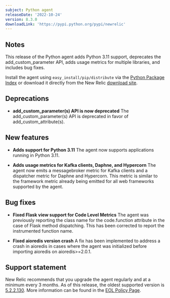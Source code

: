 ```yaml
---
subject: Python agent
releaseDate: '2022-10-24'
version: 8.3.0
downloadLink: 'https://pypi.python.org/pypi/newrelic'
---
```


## Notes

This release of the Python agent adds Python 3.11 support, deprecates the add_custom_parameter API, adds usage metrics for multiple libraries, and includes bug fixes.

Install the agent using `easy_install/pip/distribute` via the [Python Package Index](https://pypi.python.org/pypi/newrelic) or download it directly from the New Relic [download site](http://download.newrelic.com/python_agent/release).

## Deprecations

* **add_custom_parameter(s) API is now deprecated**
  The add_custom_parameter(s) API is deprecated in favor of add_custom_attribute(s).

## New features

* **Adds support for Python 3.11**
    The agent now supports applications running in Python 3.11.

* **Adds usage metrics for Kafka clients, Daphne, and Hypercorn**
  The agent now emits a messagebroker metric for Kafka clients and a dispatcher metric for Daphne and Hypercorn. This metric is similar to the framework metric already being emitted for all web frameworks supported by the agent.


## Bug fixes
* **Fixed Flask view support for Code Level Metrics**
    The agent was previously reporting the class name for the code.function attribute in the case of Flask method dispatching. This has been corrected to report the instrumented function name.

* **Fixed aioredis version crash**
    A fix has been implemented to address a crash in aioredis in cases where the agent was initialized before importing aioredis on aioredis>=2.0.1.

## Support statement
  New Relic recommends that you upgrade the agent regularly and at a minimum every 3 months. As of this release, the oldest supported version is [5.2.2.130](https://docs.newrelic.com/docs/release-notes/agent-release-notes/python-release-notes/python-agent-522130). More information can be found in the [EOL Policy Page](https://docs.newrelic.com/docs/apm/agents/python-agent/getting-started/python-agent-eol-policy/).
